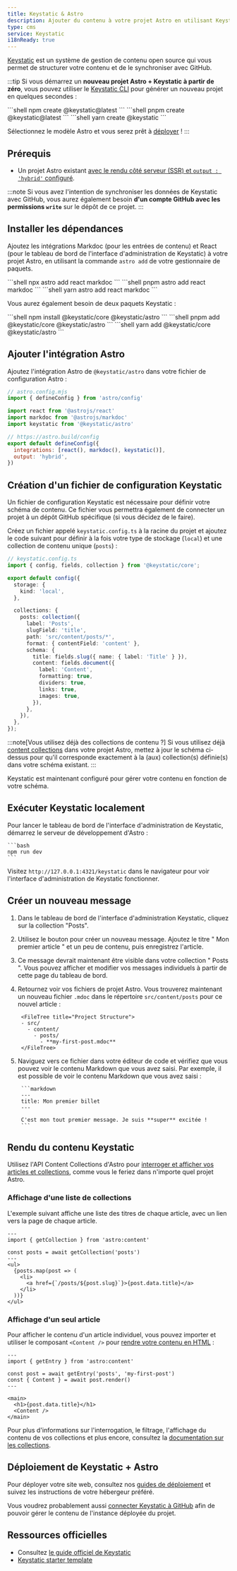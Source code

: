 ```yaml
---
title: Keystatic & Astro
description: Ajouter du contenu à votre projet Astro en utilisant Keystatic comme CMS
type: cms
service: Keystatic
i18nReady: true
---
```


[Keystatic](https://keystatic.com/) est un système de gestion de contenu open source qui vous permet de structurer votre contenu et de le synchroniser avec GitHub.

:::tip
Si vous démarrez un **nouveau projet Astro + Keystatic à partir de zéro**, vous pouvez utiliser le [Keystatic CLI](https://keystatic.com/docs/quick-start#keystatic-cli) pour générer un nouveau projet en quelques secondes :

<PackageManagerTabs>
  <Fragment slot="npm">
  ```shell
  npm create @keystatic@latest
  ```
  </Fragment>
  <Fragment slot="pnpm">
  ```shell
  pnpm create @keystatic@latest
  ```
  </Fragment>
  <Fragment slot="yarn">
  ```shell
  yarn create @keystatic
  ```
  </Fragment>
</PackageManagerTabs>

Sélectionnez le modèle Astro et vous serez prêt à [déployer](#déploiement-de-keystatic--astro) !
:::

## Prérequis

- Un projet Astro existant [avec le rendu côté serveur (SSR) et `output : 'hybrid'` configuré](/fr/guides/server-side-rendering/).

:::note
Si vous avez l'intention de synchroniser les données de Keystatic avec GitHub, vous aurez également besoin **d'un compte GitHub avec les permissions `write`** sur le dépôt de ce projet.
:::

## Installer les dépendances

Ajoutez les intégrations Markdoc (pour les entrées de contenu) et React (pour le tableau de bord de l'interface d'administration de Keystatic) à votre projet Astro, en utilisant la commande `astro add` de votre gestionnaire de paquets.

<PackageManagerTabs>
  <Fragment slot="npm">
  ```shell
  npx astro add react markdoc
  ```
  </Fragment>
  <Fragment slot="pnpm">
  ```shell
  pnpm astro add react markdoc
  ```
  </Fragment>
  <Fragment slot="yarn">
  ```shell
  yarn astro add react markdoc
  ```
  </Fragment>
</PackageManagerTabs>

Vous aurez également besoin de deux paquets Keystatic :

<PackageManagerTabs>
  <Fragment slot="npm">
  ```shell
  npm install @keystatic/core @keystatic/astro
  ```
  </Fragment>
  <Fragment slot="pnpm">
  ```shell
  pnpm add @keystatic/core @keystatic/astro
  ```
  </Fragment>
  <Fragment slot="yarn">
  ```shell
  yarn add @keystatic/core @keystatic/astro
  ```
  </Fragment>
</PackageManagerTabs>

## Ajouter l'intégration Astro

Ajoutez l'intégration Astro de `@keystatic/astro` dans votre fichier de configuration Astro :

```js  ins={6} ins=", keystatic()"
// astro.config.mjs
import { defineConfig } from 'astro/config'

import react from '@astrojs/react'
import markdoc from '@astrojs/markdoc'
import keystatic from '@keystatic/astro'

// https://astro.build/config
export default defineConfig({
  integrations: [react(), markdoc(), keystatic()],
  output: 'hybrid',
})
```

## Création d'un fichier de configuration Keystatic

Un fichier de configuration Keystatic est nécessaire pour définir votre schéma de contenu. Ce fichier vous permettra également de connecter un projet à un dépôt GitHub spécifique (si vous décidez de le faire).

Créez un fichier appelé `keystatic.config.ts` à la racine du projet et ajoutez le code suivant pour définir à la fois votre type de stockage (`local`) et une collection de contenu unique (`posts`) :

```ts {8-25}
// keystatic.config.ts
import { config, fields, collection } from '@keystatic/core';

export default config({
  storage: {
    kind: 'local',
  },

  collections: {
    posts: collection({
      label: 'Posts',
      slugField: 'title',
      path: 'src/content/posts/*',
      format: { contentField: 'content' },
      schema: {
        title: fields.slug({ name: { label: 'Title' } }),
        content: fields.document({
          label: 'Content',
          formatting: true,
          dividers: true,
          links: true,
          images: true,
        }),
      },
    }),
  },
});
```

:::note[Vous utilisez déjà des collections de contenu ?]
Si vous utilisez déjà [content collections](/fr/guides/content-collections/#définition-des-collections) dans votre projet Astro, mettez à jour le schéma ci-dessus pour qu'il corresponde exactement à la (aux) collection(s) définie(s) dans votre schéma existant.
:::

Keystatic est maintenant configuré pour gérer votre contenu en fonction de votre schéma.

## Exécuter Keystatic localement

Pour lancer le tableau de bord de l'interface d'administration de Keystatic, démarrez le serveur de développement d'Astro :

    ```bash
    npm run dev
    ```

Visitez `http://127.0.0.1:4321/keystatic` dans le navigateur pour voir l'interface d'administration de Keystatic fonctionner.

## Créer un nouveau message

1. Dans le tableau de bord de l'interface d'administration Keystatic, cliquez sur la collection "Posts".

2. Utilisez le bouton pour créer un nouveau message. Ajoutez le titre " Mon premier article " et un peu de contenu, puis enregistrez l'article.
 
3. Ce message devrait maintenant être visible dans votre collection " Posts ". Vous pouvez afficher et modifier vos messages individuels à partir de cette page du tableau de bord.
 
4. Retournez voir vos fichiers de projet Astro. Vous trouverez maintenant un nouveau fichier `.mdoc` dans le répertoire `src/content/posts` pour ce nouvel article :

		<FileTree title="Project Structure">
		- src/
		  - content/
		    - posts/
		      - **my-first-post.mdoc**
		</FileTree>

5. Naviguez vers ce fichier dans votre éditeur de code et vérifiez que vous pouvez voir le contenu Markdown que vous avez saisi. Par exemple, il est possible de voir le contenu Markdown que vous avez saisi :

		```markdown
		---
		title: Mon premier billet
		---
		
		C'est mon tout premier message. Je suis **super** excitée !
		```

## Rendu du contenu Keystatic

Utilisez l'API Content Collections d'Astro pour [interroger et afficher vos articles et collections](/fr/guides/content-collections/#interroger-les-collections), comme vous le feriez dans n'importe quel projet Astro.

### Affichage d'une liste de collections

L'exemple suivant affiche une liste des titres de chaque article, avec un lien vers la page de chaque article.

```tsx {4}
---
import { getCollection } from 'astro:content'

const posts = await getCollection('posts')
---
<ul>
  {posts.map(post => (
    <li>
      <a href={`/posts/${post.slug}`}>{post.data.title}</a>
    </li>
  ))}
</ul>
```

### Affichage d'un seul article

Pour afficher le contenu d'un article individuel, vous pouvez importer et utiliser le composant `<Content />` pour [rendre votre contenu en HTML](/fr/guides/content-collections/#rendre-le-contenu-en-html) :

```tsx {4-5}
---
import { getEntry } from 'astro:content'

const post = await getEntry('posts', 'my-first-post')
const { Content } = await post.render()
---

<main>
  <h1>{post.data.title}</h1>
  <Content />
</main>

```

Pour plus d'informations sur l'interrogation, le filtrage, l'affichage du contenu de vos collections et plus encore, consultez la [documentation sur les collections](/fr/guides/content-collections/).
## Déploiement de Keystatic + Astro

Pour déployer votre site web, consultez nos [guides de déploiement](/fr/guides/deploy/) et suivez les instructions de votre hébergeur préféré.

Vous voudrez probablement aussi [connecter Keystatic à GitHub](https://keystatic.com/docs/connect-to-github) afin de pouvoir gérer le contenu de l'instance déployée du projet.

## Ressources officielles

- Consultez [le guide officiel de Keystatic](https://keystatic.com/docs/installation-astro)
- [Keystatic starter template](https://github.com/Thinkmill/keystatic/tree/main/templates/astro)